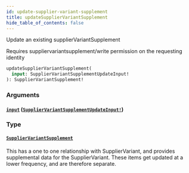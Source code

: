 ```yaml
---
id: update-supplier-variant-supplement
title: updateSupplierVariantSupplement
hide_table_of_contents: false
---
```



Update an existing supplierVariantSupplement

Requires suppliervariantsupplement/write permission on the requesting identity

```graphql
updateSupplierVariantSupplement(
  input: SupplierVariantSupplementUpdateInput!
): SupplierVariantSupplement!
```


### Arguments

#### [`input`](#) ([`SupplierVariantSupplementUpdateInput!`](/supply/api/graphql-admin/reference/inputs/supplier-variant-supplement-update-input))




### Type

#### [`SupplierVariantSupplement`](/supply/api/graphql-admin/reference/objects/supplier-variant-supplement)

This has a one to one relationship with SupplierVariant, and provides supplemental data for the SupplierVariant.
These items get updated at a lower frequency, and are therefore separate.




